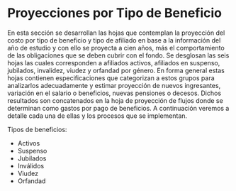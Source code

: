 # Proyecciones por Tipo de Beneficio

En esta sección se desarrollan las hojas que contemplan la proyección del costo por tipo de beneficio y tipo de afiliado en base a la información del año de estudio y con ello se proyecta a cien años, más el comportamiento de las obligaciones que se deben cubrir con el fondo. Se desglosan las seis hojas las cuales corresponden a afiliados activos, afiliados en suspenso, jubilados, invalidez, viudez y orfandad por género. En forma general estas hojas contienen especificaciones que categorizan a estos grupos para analizarlos adecuadamente y estimar proyección de nuevos ingresantes, variación en el salario o beneficios, nuevas pensiones o decesos. Dichos resultados son concatenados en la hoja de proyección de flujos donde se determinan como gastos por pago de beneficios. A continuación veremos a detalle cada una de ellas y los procesos que se implementan.

Tipos de beneficios:

- Activos
- Suspenso
- Jubilados
- Inválidos
- Viudez
- Orfandad



